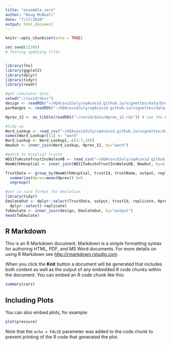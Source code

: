```yaml
---
title: "ensemble_zero"
author: "Doug McNeall"
date: "7/17/2020"
output: html_document
---
```


```r
knitr::opts_chunk$set(echo = TRUE)
```


```r
set.seed(12345)
# Testing updating files


library(lhs)
library(ggplot2)
library(dplyr)
library(tidyr)
library(readr)
```


```r

#get simulator data 
setwd("~/covid/docs")
design <- readRDS("~/UQ4covidJuly/uq4covid.github.io/vignettes/data/EnsembleZero/inputs/design.rds")
parRanges <- readRDS("~/UQ4covidJuly/uq4covid.github.io/vignettes/data/EnsembleZero/inputs/parRanges.rds")

Hprev_12 <- as_tibble(readRDS("~/covid/data/Hprev_12.rds")) # see the EnsembleZer vignette for info on how to get datac

```


```r
#tidy up
Ward_Lookup <- read_csv("~/UQ4covidJuly/uq4covid.github.io/vignettes/data/EnsembleZero/Ward_Lookup.csv")
names(Ward_Lookup)[11] <- "ward"
Ward_Lookup <- Ward_Lookup[,-c(3:7,10)]
NewOut <- inner_join(Ward_Lookup, Hprev_12, by="ward")

#match to hosptial trusts
WD11ToAcuteTrustIncWalesHB <- read_csv("~/UQ4covidJuly/uq4covid.github.io/vignettes/data/EnsembleZero/WD11ToAcuteTrustIncWalesHB.csv")
NewWithHosptial <- inner_join(WD11ToAcuteTrustIncWalesHB, NewOut, by=c("WD11CD", "WD11NM"))

TrustData <- group_by(NewWithHosptial, trustId, trustName, output, replicate) %>%
  summarise(Hprev=mean(Hprev)) %>% 
  ungroup()

#put in nice format for emulation
library(tidyr)
EmulateOut <- dplyr::select(TrustData, output, trustId, replicate, Hprev) %>% pivot_wider(names_from = trustId, values_from = Hprev) %>%
  dplyr::select(-replicate)
ToEmulate <- inner_join(design, EmulateOut, by="output")
head(ToEmulate)
```


## R Markdown

This is an R Markdown document. Markdown is a simple formatting syntax for authoring HTML, PDF, and MS Word documents. For more details on using R Markdown see <http://rmarkdown.rstudio.com>.

When you click the **Knit** button a document will be generated that includes both content as well as the output of any embedded R code chunks within the document. You can embed an R code chunk like this:

```r
summary(cars)
```

## Including Plots

You can also embed plots, for example:

```r
plot(pressure)
```

Note that the `echo = FALSE` parameter was added to the code chunk to prevent printing of the R code that generated the plot.
